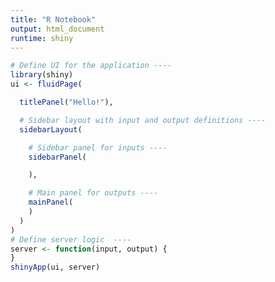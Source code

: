 ```yaml
---
title: "R Notebook"
output: html_document
runtime: shiny
---
```


```r
# Define UI for the application ----
library(shiny)
ui <- fluidPage(

  titlePanel("Hello!"),

  # Sidebar layout with input and output definitions ----
  sidebarLayout(

    # Sidebar panel for inputs ----
    sidebarPanel(

    ),

    # Main panel for outputs ----
    mainPanel(
    )
  )
)
# Define server logic  ----
server <- function(input, output) {
}
shinyApp(ui, server)
```
